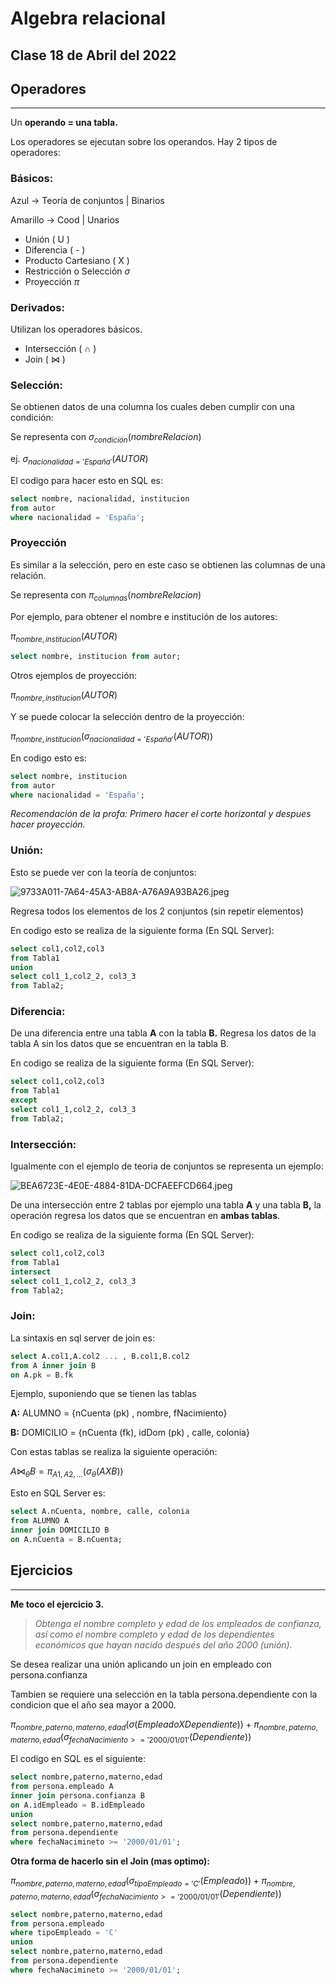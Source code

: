 # Algebra relacional

## Clase 18 de Abril del 2022

## Operadores

---

Un **operando = una tabla.**

Los operadores se ejecutan sobre los operandos. Hay 2 tipos de operadores:

### Básicos:

Azul → Teoría de conjuntos | Binarios

Amarillo → Cood | Unarios

- Unión ( U )
- Diferencia ( - )
- Producto Cartesiano ( X )
- Restricción o Selección $\sigma$
- Proyección  $\pi$

### Derivados:

Utilizan los operadores básicos.

- Intersección ( $\cap$ )
- Join ( $\Join$ )

### Selección:

Se obtienen datos de una columna los cuales deben cumplir con una condición:

Se representa con $\sigma _{condición}(nombreRelacion)$

ej.  $\sigma _{nacionalidad='España'}(AUTOR)$

El codigo para hacer esto en SQL es:

```sql
select nombre, nacionalidad, institucion
from autor
where nacionalidad = 'España';
```

### Proyección

Es similar a la selección, pero en este caso se obtienen las columnas de una relación.

Se representa con $\pi _{columnas}(nombreRelacion)$

Por ejemplo, para obtener el nombre e institución de los autores:

$\pi _{nombre,institucion}(AUTOR)$

```sql
select nombre, institucion from autor;
```

Otros ejemplos de proyección:

$\pi _{nombre,institucion}(AUTOR)$

Y se puede colocar la selección dentro de la proyección:

$\pi _{nombre,institucion}(\sigma _{nacionalidad='España'}(AUTOR))$

En codigo esto es:

```sql
select nombre, institucion
from autor
where nacionalidad = 'España';
```

*Recomendación de la profa: Primero hacer el corte horizontal y despues hacer proyección.* 

### Unión:

Esto se puede ver con la teoría de conjuntos:

![9733A011-7A64-45A3-AB8A-A76A9A93BA26.jpeg](Algebra%20relacional%20ee46cb3bd61f4ed59f4e50420cd79251/9733A011-7A64-45A3-AB8A-A76A9A93BA26.jpeg)

Regresa todos los elementos de los 2 conjuntos (sin repetir elementos)

En codigo esto se realiza de la siguiente forma (En SQL Server):

```sql
select col1,col2,col3
from Tabla1
union
select col1_1,col2_2, col3_3
from Tabla2;
```

### Diferencia:

De una diferencia entre una tabla **A** con la tabla **B.** Regresa los datos de la tabla A sin los datos que se encuentran en la tabla B.

En codigo se realiza de la siguiente forma (En SQL Server):

```sql
select col1,col2,col3
from Tabla1
except
select col1_1,col2_2, col3_3
from Tabla2;
```

### Intersección:

Igualmente con el ejemplo de teoria de conjuntos se representa un ejemplo:

![BEA6723E-4E0E-4884-81DA-DCFAEEFCD664.jpeg](Algebra%20relacional%20ee46cb3bd61f4ed59f4e50420cd79251/BEA6723E-4E0E-4884-81DA-DCFAEEFCD664.jpeg)

De una intersección entre 2 tablas por ejemplo una tabla **A** y una tabla **B,** la operación regresa los datos que se encuentran en **ambas tablas**.

En codigo se realiza de la siguiente forma (En SQL Server):

```sql
select col1,col2,col3
from Tabla1
intersect
select col1_1,col2_2, col3_3
from Tabla2;
```

### Join:

La sintaxis en sql server de join es:

```sql
select A.col1,A.col2 ... , B.col1,B.col2
from A inner join B
on A.pk = B.fk
```

Ejemplo, suponiendo que se tienen las tablas

**A:** ALUMNO = {nCuenta (pk) , nombre, fNacimiento}

**B:** DOMICILIO = {nCuenta (fk), idDom (pk) , calle, colonia}

Con estas tablas se realiza la siguiente operación:

$A \Join _\theta B = \pi _{A1,A2,...} (\sigma _\theta (AXB))$

Esto en SQL Server es:

```sql
select A.nCuenta, nombre, calle, colonia
from ALUMNO A
inner join DOMICILIO B
on A.nCuenta = B.nCuenta;
```

## Ejercicios

---

**Me toco el ejercicio 3.**

> *Obtenga el nombre completo y edad de los empleados de confianza, así como el nombre completo y edad de los dependientes económicos que hayan nacido después del año 2000 (unión).*
> 

Se desea realizar una unión aplicando un join en empleado con persona.confianza

Tambien se requiere una selección en la tabla persona.dependiente con la condicion que el año sea mayor a 2000.

$\pi _{nombre,paterno,materno,edad} (\sigma (EmpleadoXDependiente))+\pi _{nombre,paterno,materno,edad}(\sigma _{fechaNacimiento>='2000/01/01'}(Dependiente))$

El codigo en SQL es el siguiente:

```sql
select nombre,paterno,materno,edad
from persona.empleado A
inner join persona.confianza B
on A.idEmpleado = B.idEmpleado
union
select nombre,paterno,materno,edad
from persona.dependiente
where fechaNacimineto >= '2000/01/01';
```

**Otra forma de hacerlo sin el Join (mas optimo):**

$\pi _{nombre,paterno,materno,edad} (\sigma_{tipoEmpleado='C'} (Empleado))+\pi _{nombre,paterno,materno,edad}(\sigma _{fechaNacimiento>='2000/01/01'}(Dependiente))$

```sql
select nombre,paterno,materno,edad
from persona.empleado
where tipoEmpleado = 'C'
union
select nombre,paterno,materno,edad
from persona.dependiente
where fechaNacimineto >= '2000/01/01';
```